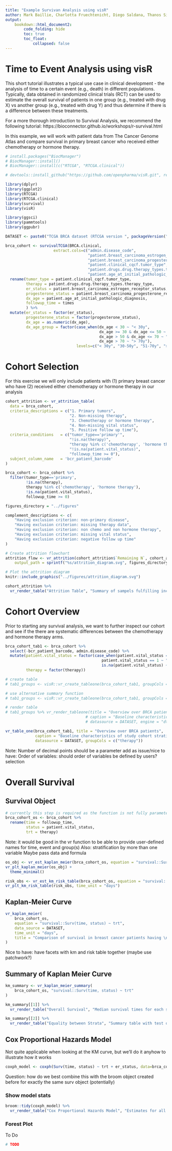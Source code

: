 ```yaml
---
title: "Example Survivan Analysis using visR"
author: Mark Baillie, Charlotta Fruechtenicht, Diego Saldana, Thanos Siadimas
output:
    bookdown::html_document2:
        code_folding: hide
        toc: true
        toc_float:
            collapsed: false
---
```


# Time to Event Analysis using visR

This short tutorial illustrates a typical use case in clinical development - the analysis of time to a certain event (e.g., death) in different populations. Typically, data obtained in randomized clinical trials (RCT) can be used to estimate the overall survival of patients in one group (e.g., treated with drug X) vs another group (e.g., treated with drug Y) and thus determine if there is a difference between these treatments.

For a more thorough introduction to Survival Analysis, we recommend the following tutorial: https://bioconnector.github.io/workshops/r-survival.html

In this example, we will work with patient data from The Cancer Genome Atlas and compare survival in primary breast cancer who received either chemotherapy or hormone therapy.

```r
# install.packages("BiocManager")
# BiocManager::install()
# BiocManager::install(c("RTCGA", "RTCGA.clinical"))
```
```r
# devtools::install_github("https://github.com/openpharma/visR.git", ref="sankey")
```


```r
library(dplyr)
library(ggplot2)
library(RTCGA)
library(RTCGA.clinical)
library(survival)
library(visR)

library(ggsci)
library(pammtools)
library(ggpubr)
```

```r
DATASET <- paste0("TCGA BRCA dataset (RTCGA version ", packageVersion("RTCGA"), ")")
```



```r
brca_cohort <- survivalTCGA(BRCA.clinical, 
                     extract.cols=c("admin.disease_code", 
                                    "patient.breast_carcinoma_estrogen_receptor_status",
                                    "patient.breast_carcinoma_progesterone_receptor_status",
                                    "patient.clinical_cqcf.tumor_type",
                                    "patient.drugs.drug.therapy_types.therapy_type",
                                    "patient.age_at_initial_pathologic_diagnosis")) %>% 
  rename(tumor_type = patient.clinical_cqcf.tumor_type,
         therapy = patient.drugs.drug.therapy_types.therapy_type,
         er_status = patient.breast_carcinoma_estrogen_receptor_status,
         progesterone_status = patient.breast_carcinoma_progesterone_receptor_status,
         dx_age = patient.age_at_initial_pathologic_diagnosis,
         followup_time = times
         ) %>% 
  mutate(er_status = factor(er_status),
         progesterone_status = factor(progesterone_status),
         dx_age = as.numeric(dx_age),
         dx_age_group = factor(case_when(dx_age < 30 ~ "< 30y",
                                         dx_age >= 30 & dx_age <= 50 ~ "30-50y",
                                         dx_age > 50 & dx_age <= 70 ~ "51-70y",
                                         dx_age > 70 ~ "> 70y"),
                               levels=c("< 30y", "30-50y", "51-70y", "> 70y")))
```

# Cohort Selection
For this exercise we will only include patients with (1) primary breast cancer who have (2) received either chemotherapy or hormone therapy in our analysis

```r
cohort_attrition <- vr_attrition_table(
  data = brca_cohort,
  criteria_descriptions = c("1. Primary tumors", 
                            "2. Non-missing therapy", 
                            "3. Chemotherapy or hormone therapy", 
                            "4. Non-missing vital status",
                            "5. Positive follow up time"),
  criteria_conditions   = c("tumor_type=='primary'",
                            "!is.na(therapy)",
                            "therapy %in% c('chemotherapy', 'hormone therapy')",
                            "!is.na(patient.vital_status)",
                            "followup_time >= 0"),
  subject_column_name   = 'bcr_patient_barcode'
)

brca_cohort <- brca_cohort %>% 
  filter(tumor_type=='primary',
         !is.na(therapy),
         therapy %in% c('chemotherapy', 'hormone therapy'),
         !is.na(patient.vital_status),
         followup_time >= 0)
```


```r
figures_directory = "../figures"

complement_descriptions <- c(                                                   
    "Having exclusion criterion: non-primary disease",                                            
    "Having exclusion criterion: missing therapy data",                                            
    "Having exclusion criterion: non chemo and non hormone therapy",
    "Having exclusion criterion: missing vital status",
    "Having exclusion criterion: negative follow up time"
)

# Create attrition flowchart
attrition_flow <- vr_attrition(cohort_attrition$`Remaining N`, cohort_attrition$Criteria, complement_descriptions,
    output_path = sprintf("%s/attrition_diagram.svg", figures_directory))
```

```r
# Plot the attrition diagram
knitr::include_graphics("../figures/attrition_diagram.svg")
```

```r
cohort_attrition %>% 
  vr_render_table("Attrition Table", "Summary of sampels fulfilling inclusion/exclusion criteria", DATASET)
```


# Cohort Overview
Prior to starting any survival analysis, we want to further inspect our cohort and see if the there are systematic differences between the chemotherapy and hormone therapy arms.
```r
brca_cohort_tab1 <- brca_cohort %>% 
  select(-bcr_patient_barcode, admin.disease_code) %>% 
  mutate(patient.vital_status = factor(case_when(patient.vital_status == 0 ~ "Alive",
                                          patient.vital_status == 1 ~ "Dead",
                                          is.na(patient.vital_status) ~ "Missing")),
         therapy = factor(therapy))

# create table
# tab1_groups <- visR::vr_create_tableone(brca_cohort_tab1, groupCols = c("therapy"))

# use alternative summary function
# tab1_groups <- visR::vr_create_tableone(brca_cohort_tab1, groupCols = c("therapy"), summary_function = visR::vr_summarize)

# render table
# tab1_groups %>% vr_render_tableone(title = "Overview over BRCA patients",
                                   # caption = "Baseline characteristics of study cohort stratified by treatment type", 
                                   # datasource = DATASET, engine = "dt")
```

```r
vr_table_one(brca_cohort_tab1, title = "Overview over BRCA patients",
             caption = "Baseline characteristics of study cohort stratified by treatment type", 
             datasource = DATASET, groupCols = c("therapy"))
```

Note: 
Number of decimal points should be a parameter
add as issue/nice to have: Order of variables: should order of variables be defined by users? selection

# Overall Survival
## Survival Object
```r
# currently this step is required as the function is not fully parameterized
brca_cohort_os <- brca_cohort %>% 
  rename(time = followup_time,
         status = patient.vital_status,
         trt = therapy)
```
Note: it would be good in the vr function to be able to provide user-defined names for time, event and group(s)
Also: stratification by more than one variable
Maybe pass data and formula

```r
os_obj <- vr_est_kaplan_meier(brca_cohort_os, equation = "survival::Surv(time, status) ~ trt")
vr_plt_kaplan_meier(os_obj) +
  theme_minimal()
```
```r
risk_obs <- vr_est_km_risk_table(brca_cohort_os, equation = "survival::Surv(time, status) ~ trt")
vr_plt_km_risk_table(risk_obs, time_unit = "days")
```


## Kaplan-Meier Curve
```r
vr_kaplan_meier(
    brca_cohort_os,
    equation = "survival::Surv(time, status) ~ trt",
    data_source = DATASET, 
    time_unit = "days",
    title = "Comparison of survival in breast cancer patients having \nunder hormone therapy vs. chemotherapy"
)
```
Nice to have: have facets with km and risk table together (maybe use patchwork?)

## Summary of Kaplan Meier Curve
```r
km_summary <- vr_kaplan_meier_summary(
    brca_cohort_os, "survival::Surv(time, status) ~ trt"
)

km_summary[[1]] %>% 
  vr_render_table("Overall Survival", "Median survival times for each strata", DATASET)

km_summary[[2]] %>% 
  vr_render_table("Equality between Strata", "Summary table with test of equality over strata", DATASET)
```

## Cox Proportional Hazards Model
Not quite applicable when looking at the KM curve, but we'll do it anyhow to illustrate how it works
```r
coxph_model <- coxph(Surv(time, status) ~ trt + er_status, data=brca_cohort_os)
```
Question: how do we best combine this with the broom object created before for exactly the same surv object (potentially)

### Show model stats

```r
broom::tidy(coxph_model) %>% 
  vr_render_table("Cox Proportional Hazards Model", "Estimates for all included model parameters", DATASET)
```


### Forest Plot
To Do
```r
# TODO
```

